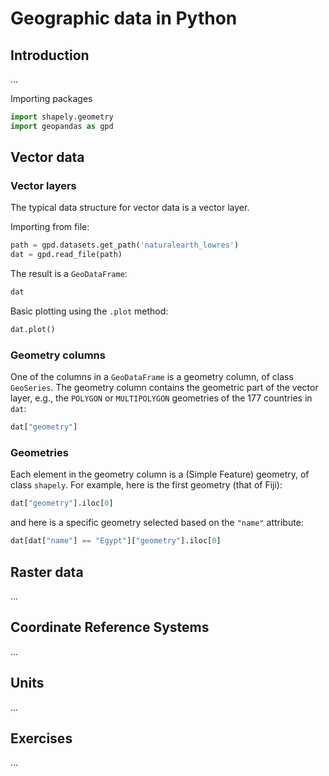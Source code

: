 # Geographic data in Python {#spatial-class}

## Introduction

...

Importing packages

```python
import shapely.geometry
import geopandas as gpd
```

## Vector data

### Vector layers

The typical data structure for vector data is a vector layer.

Importing from file:

```python
path = gpd.datasets.get_path('naturalearth_lowres')
dat = gpd.read_file(path)
```

The result is a `GeoDataFrame`:

```python
dat
```

Basic plotting using the `.plot` method:

```python
dat.plot()
```

### Geometry columns

One of the columns in a `GeoDataFrame` is a geometry column, of class `GeoSeries`. The geometry column contains the geometric part of the vector layer, e.g., the `POLYGON` or `MULTIPOLYGON` geometries of the 177 countries in `dat`:

```python
dat["geometry"]
```

### Geometries

Each element in the geometry column is a (Simple Feature) geometry, of class `shapely`. For example, here is the first geometry (that of Fiji):

```python
dat["geometry"].iloc[0]
```

and here is a specific geometry selected based on the `"name"` attribute:

```python
dat[dat["name"] == "Egypt"]["geometry"].iloc[0]
```

## Raster data

...

## Coordinate Reference Systems

...

## Units

...

## Exercises

...

